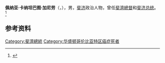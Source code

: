 '''佩纳亚·卡纳坦巴图·加尼劳'''（{{lang-fj|Penaia Kanatabatu Ganilau}}，{{bd|1918年|7月28日|1993年|12月15日|}}），男，[[斐济|斐济]]政治人物，曾任[[斐濟總督列表|斐濟總督]]和[[斐济总统|斐济总统]]。<ref>{{Cite book|title=斐济|author=吕桂霞编著|publisher=社会科学文献出版社|year=2015|isbn=978-7-5097-7103-7|location=北京|pages=89}}</ref>

== 参考资料 ==
{{reflist}}

{{斐济小作品}}
{{斐济国家元首}}

{{Authority control}}
{{DEFAULTSORT:Ganilau}}
[[Category:斐濟總統|Category:斐濟總統]]
[[Category:华盛顿哥伦比亚特区癌症死者|Category:华盛顿哥伦比亚特区癌症死者]]